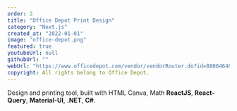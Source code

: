 ```yaml
---
order: 2
title: "Office Depot Print Design"
category: "Next.js"
created_at: "2022-01-01"
image: "office-depot.png"
featured: true
youtubeUrl: null
githubUrl: ""
webUrl: "https://www.officedepot.com/vendor/vendorRouter.do?id=8808464&configurableItemType=CPD#/designer?template=1044&orientation=portrait&size=INCHES_8DOT5X11"
copyright: All rights belong to Office Depot.
---
```

Design and printing tool, built with HTML Canva, Math **ReactJS**, **React-Query**, **Material-UI**, **.NET**, **C#**.
